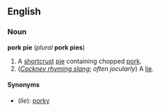 ==English==
===Noun===
'''pork pie''' (''plural'' '''pork pies''')

#A [[shortcrust]] [[pie]] containing chopped [[pork]].
#(''[[Cockney rhyming slang]]''; ''often jocularly'') A [[lie]].

====Synonyms====
*(''lie''): [[porky]]